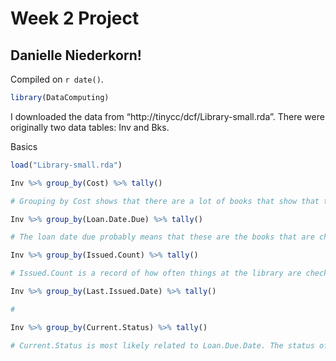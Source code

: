 # Week 2 Project

## Danielle Niederkorn!

<!-- leave this material as is -->
Compiled on `r date()`.

```r
library(DataComputing)
```
<!-- put your content after this line -->

I downloaded the data from "http://tinycc/dcf/Library-small.rda". There were originally two data tables: Inv and Bks.

Basics

```r
load("Library-small.rda")

```
```r
Inv %>% group_by(Cost) %>% tally()

# Grouping by Cost shows that there are a lot of books that show that the cost of the books is 0.00. This could mean that any payments for the books are already paid off, and that the library has not spent money on their upkeep in the last year.

Inv %>% group_by(Loan.Date.Due) %>% tally()

# The loan date due probably means that these are the books that are checked out past their due date or in need of repair or held by faculty. The ones from 2014 are probably either waiting for someone to pay fines for a lost book or are in the process of being repaired.

Inv %>% group_by(Issued.Count) %>% tally()

# Issued.Count is a record of how often things at the library are checked out. For example, bikes are checked out most often at the library.

Inv %>% group_by(Last.Issued.Date) %>% tally()

#

Inv %>% group_by(Current.Status) %>% tally()

# Current.Status is most likely related to Loan.Due.Date. The status of many of the books is available, with a few that were recorded under the Loan.Due.Date with the status Withdrawn. It is odd that so few books are under the On Loan status. The only explanation I can think of to explain the small number of On Loan books is that the data was collected in the summer, when the campus had few students and faculty checking books out. 
```

